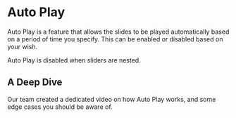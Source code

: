 
# Auto Play

Auto Play is a feature that allows the slides to be played automatically based on a period of time you specify. This can be enabled or disabled based on your wish.

<Callout>
    Auto Play is disabled when sliders are nested.
</Callout>

## A Deep Dive

Our team created a dedicated video on how Auto Play works, and some edge cases you should be aware of.

<YouTubeEmbed url="https://www.youtube.com/embed/sWRUzxINCoA?si=h-Cr9oGrFP317PQH" title="" />